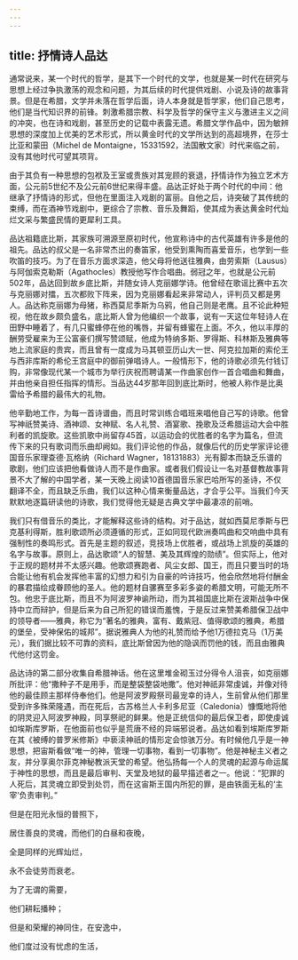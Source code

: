 ```yaml
---
---
---
```

title: 抒情诗人品达
---




通常说来，某一个时代的哲学，是其下一个时代的文学，也就是某一时代在研究与思想上经过争执激荡的观念和问题，为其后续的时代提供戏剧、小说及诗的故事背景。但是在希腊，文学并未落在哲学后面，诗人本身就是哲学家，他们自己思考，他们是当代知识界的前锋。刺激希腊宗教、科学及哲学的保守主义与激进主义之间的冲突，也在诗和戏剧，甚至历史的记载中表露无遗。希腊文学作品中，因为敏辨思想的深度加上优美的艺术形式，所以黄金时代的文学所达到的高超境界，在莎士比亚和蒙田（Michel de Montaigne，15331592，法国散文家）时代来临之前，没有其他时代可望其项背。

由于其负有一种思想的包袱及王室或贵族对其宠顾的衰退，抒情诗作为独立艺术方面，公元前5世纪不及公元前6世纪来得丰盛。品达正好处于两个时代的中间：他继承了抒情诗的形式，但他在里面注入戏剧的富丽。自他之后，诗突破了其传统的束缚，而在酒神节戏剧中，更综合了宗教、音乐及舞蹈，使其成为表达黄金时代灿烂文采与繁盛民情的更犀利工具。

品达祖籍底比斯，其家族可溯源至原初时代，他宣称诗中的古代英雄有许多是他的祖先。品达的叔父是一名非常杰出的奏笛家，他受到熏陶而喜爱音乐，也学到一些吹笛的技巧。为了在音乐方面求深造，他父母将他送往雅典，由劳索斯（Lausus）与阿伽索克勒斯（Agathocles）教授他写作合唱曲。弱冠之年，也就是公元前502年，品达回到故乡底比斯，并随女诗人克丽娜学诗。他曾经在歌谣比赛中五次与克丽娜对擂，五次都败下阵来，因为克丽娜看起来非常动人，评判员又都是男人。品达称克丽娜为母猪，称西莫尼季斯为乌鸦，他自己则是老鹰。且不论此种短视，他在故乡颇负盛名，底比斯人曾为他编织一个故事，说有一天这位年轻诗人在田野中睡着了，有几只蜜蜂停在他的嘴唇，并留有蜂蜜在上面。不久，他以丰厚的酬劳受雇来为王公富豪们撰写赞颂赋，他成为特纳多斯、罗得斯、科林斯及雅典等地上流家庭的贵宾，而且曾有一度成为马其顿亚历山大一世、阿克拉加斯的索伦王与西非库斯的希伦王宫庭中的御前弹唱诗人。一般情形下，他的诗歌必须先付钱订购，非常像现代某一个城市为举行庆祝而聘请某一作曲家创作一首合唱曲和舞曲，并由他亲自担任指挥的情形。当品达44岁那年回到底比斯时，他被人称作是比奥雷给予希腊的最伟大的礼物。

他辛勤地工作，为每一首诗谱曲，而且时常训练合唱班来唱他自己写的诗歌。他曾写神祇赞美诗、酒神颂、女神赋、名人礼赞、酒宴歌、挽歌及泛希腊运动大会中胜利者的凯旋歌。这些凯歌中尚留存45首，以运动会的优胜者的名字为篇名，但流传下来的只有歌词而乐曲却阙如。我们评论他的作品，就像后代的历史学家评论德国音乐家理查德·瓦格纳（Richard Wagner，18131883）光有脚本而缺乏乐谱的歌剧，他们应该把他看做诗人而不是作曲家。或者我们假设让一名对基督教故事背景不大了解的中国学者，某一天晚上阅读10首德国音乐家巴哈所写的圣诗，不仅翻译不全，而且缺乏乐曲，我们以这种心情来衡量品达，才合乎公平。当我们今天默默地逐篇研读他的诗歌，我们觉得他无疑是古典文学中最凄凉的前哨。

我们只有借音乐的类比，才能解释这些诗的结构。对于品达，就如西莫尼季斯与巴克基利得斯，胜利歌颂所必须遵循的形式，正如同现代欧洲奏鸣曲和交响曲中具有强制性的奏鸣形式。首先是主题的叙述，竞技场上优胜者，或战场上凯旋的英雄的名字与故事。原则上，品达歌颂“人的智慧、美及其辉煌的勋绩”。但实际上，他对于正规的题材并不太感兴趣。他歌颂赛跑者、风尘女郎、国王，而且只要当时的场合能让他有机会发挥他丰富的幻想力和引为自豪的吟诗技巧，他会欣然地将付酬金的暴君描绘成眷顾他的圣人。他的题材自骡赛至多彩多姿的希腊文明，可能无所不包。他忠于底比斯，而且不为阿波罗神谕所动，而为其祖国底比斯在波斯战争中保持中立而辩护，但是后来为自己所犯的错误而羞愧，于是反过来赞美希腊保卫战中的领导者——雅典，称它为“著名的雅典，富有、戴紫冠、值得歌颂的雅典，希腊的堡垒，受神保佑的城邦”。据说雅典人为他的礼赞而给予他1万德拉克马（1万美元），我们据比较不可靠的资料，底比斯曾因为他的隐讽而罚他的钱，而且由雅典代他付这罚金。

品达诗的第二部分收集自希腊神话。他在这里堆金砌玉过分得令人沮丧，如克丽娜所批评：他“撒种子不是用手，而是整袋整袋地撒”。他对神祇非常虔诚，并像对待他的最佳顾主那样侍奉他们。他是阿波罗殿祭司最宠幸的诗人，生前曾从他们那里受到许多殊荣隆遇，而在死后，古苏格兰人卡利多尼亚（Caledonia）慷慨地将他的阴灵迎入阿波罗神殿，同享祭祀的鲜果。他是正统信仰的最后保卫者，即使虔诚如埃斯库罗斯，在他面前也似乎是荒唐不经的异端邪说者。品达如看到埃斯库罗斯在其《被缚的普罗米修斯》中亵渎神祇的情形定会惊骇万分。有时候他几乎是一神思想，把宙斯看做“唯一的神，管理一切事物，看到一切事物”。他是神秘主义者之友，并分享奥尔菲克神秘教派天堂的希望。他弘扬每一个人的灵魂的起源与命运属于神性的思想，而且是最后审判、天堂及地狱的最早描述者之一。他说：“犯罪的人死后，其灵魂立即受到处罚，而在这宙斯王国内所犯的罪，是由铁面无私的‘主宰’负责审判。”

但是在阳光永恒的普照下，

居住善良的灵魂，而他们的白昼和夜晚，

全是同样的光辉灿烂，

永不会徒劳而衰老。

为了无谓的需要，

他们耕耘播种；

但是和荣耀的神同住，在安逸中，

他们度过没有忧虑的生活，